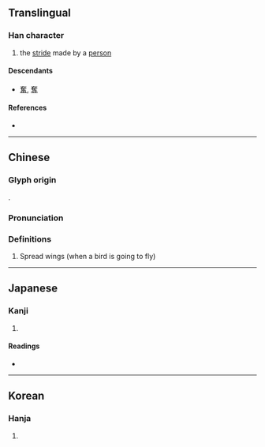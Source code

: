 {{character info}}
==Translingual==

===Han character===
{{Han char|rn=37|rad=大|as=08|sn=11|four=|canj=KOG,XKOG|ids=⿱大隹}}

# the [[stride]] made by a [[person]]

====Descendants====
* [[奮]], [[奪]]

====References====
* {{Han ref|kx=0252.200|dkj=05945|dj=0514.160|hdz=10543.130|uh=595E|ud=22878}}

----

==Chinese==
{{zh-forms}}

===Glyph origin===
{{Han etym}}
{{Han compound|大|隹|t1=spread wings|t2=bird}}.

===Pronunciation===
{{zh-pron
|m=xùn
|c=seon6
|mc=y
|oc=y
|cat=
}}

===Definitions===
{{zh-hanzi}}

# Spread wings (when a bird is going to fly)

----

==Japanese==

===Kanji===
{{ja-kanji|grade=|rs=大08}}

# {{rfdef|ja|sort=大08}}

====Readings====
* {{ja-readings|on=[[しゅん]] (shun), [[すい]] (sui), [[よう]] (yō)|kun=[[はばたく]] (habataku)}}

----

==Korean==

===Hanja===
{{ko-hanja|hangeul=순|rv=sun|mr=sun}}

# {{rfdef|ko|sort=大08}}